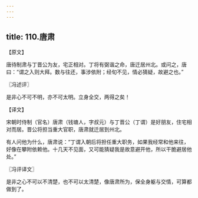 ```yaml
---
---
---
```

title: 110.唐肃
---



【原文】

唐待制肃与丁晋公为友，宅正相对。丁将有弼谐之命，唐迁居州北。或问之，唐曰：“谓之入则大拜。数与往还，事涉依附；经旬不见，情必猜疑，故避之也。”

〖冯述评〗

是非心不可不明，亦不可太明。立身全交，两得之矣！

【译文】

宋朝时侍制（官名）唐肃（钱塘人，字叔元）与丁晋公（丁谓）是好朋友，住宅相对而居。晋公将担当重大官职，唐肃就迁居到州北。

有人问他为什么，唐肃说：“丁谓入朝后将担任重大职务，如果我经常和他来往，好像在攀附依赖他。十几天不见面，又可能猜疑我是故意避开他，所以干脆避居他处。”

〖冯评译文〗

是非之心不可以不清楚，也不可以太清楚，像唐肃所为，保全身躯与交情，可算都做到了。